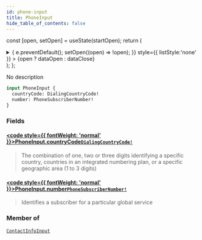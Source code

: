 ```yaml
---
id: phone-input
title: PhoneInput
hide_table_of_contents: false
---
```






const [open, setOpen] = useState(startOpen);
return (
<details {...(open ? { open: true } : {})} className="details" style={{ border:'none', boxShadow:'none', background:'var(--ifm-background-color)' }}>
<summary
onClick={(e) => {
e.preventDefault();
setOpen((open) => !open);
}}
style={{ listStyle:'none' }} >
{open ? dataOpen : dataClose}
</summary>
{open && children}
</details>
);
};

No description

```graphql
input PhoneInput {
  countryCode: DialingCountryCode!
  number: PhoneSubscriberNumber!
}
```

### Fields

#### [<code style={{ fontWeight: 'normal' }}>PhoneInput.<b>countryCode</b></code>](#)<Bullet />[`DialingCountryCode!`](/api/scalars/dialing-country-code) <Badge class="badge badge--secondary" text="non-null"/> <Badge class="badge badge--secondary" text="scalar"/>

> The combination of one, two or three digits identifying a specific country, countries in an integrated numbering plan, or a specific geographic area (1 to 3 digits)

#### [<code style={{ fontWeight: 'normal' }}>PhoneInput.<b>number</b></code>](#)<Bullet />[`PhoneSubscriberNumber!`](/api/scalars/phone-subscriber-number) <Badge class="badge badge--secondary" text="non-null"/> <Badge class="badge badge--secondary" text="scalar"/>

> Identifies a subscriber for a particular global service

### Member of

[`ContactInfoInput`](/api/inputs/contact-info-input) <Badge class="badge badge--secondary" text="input"/>
